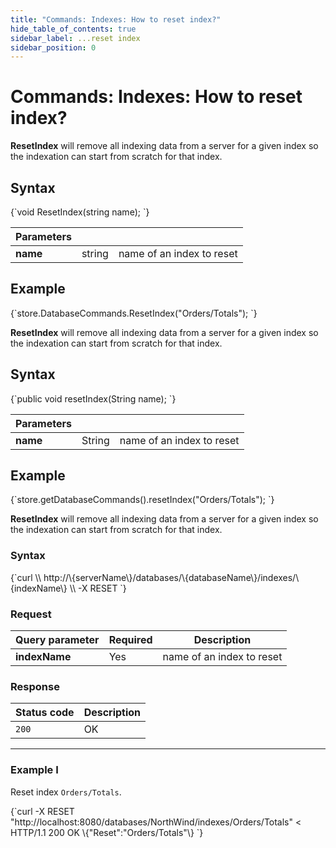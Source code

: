 ```yaml
---
title: "Commands: Indexes: How to reset index?"
hide_table_of_contents: true
sidebar_label: ...reset index
sidebar_position: 0
---
```





# Commands: Indexes: How to reset index?
<LanguageSwitcher supportedLanguages={supportedLanguages} />
<LanguageContent language="csharp">


**ResetIndex** will remove all indexing data from a server for a given index so the indexation can start from scratch for that index.

## Syntax

<TabItem value="reset_index_1" label="reset_index_1">
<CodeBlock language="csharp">
{`void ResetIndex(string name);
`}
</CodeBlock>
</TabItem>

| Parameters | | |
| ------------- | ------------- | ----- |
| **name** | string | name of an index to reset |

## Example

<TabItem value="reset_index_2" label="reset_index_2">
<CodeBlock language="csharp">
{`store.DatabaseCommands.ResetIndex("Orders/Totals");
`}
</CodeBlock>
</TabItem>


</LanguageContent>
<LanguageContent language="java">


**ResetIndex** will remove all indexing data from a server for a given index so the indexation can start from scratch for that index.

## Syntax

<TabItem value="reset_index_1" label="reset_index_1">
<CodeBlock language="java">
{`public void resetIndex(String name);
`}
</CodeBlock>
</TabItem>

| Parameters | | |
| ------------- | ------------- | ----- |
| **name** | String | name of an index to reset |

## Example

<TabItem value="reset_index_2" label="reset_index_2">
<CodeBlock language="java">
{`store.getDatabaseCommands().resetIndex("Orders/Totals");
`}
</CodeBlock>
</TabItem>


</LanguageContent>
<LanguageContent language="http">


**ResetIndex** will remove all indexing data from a server for a given index so the indexation can start from scratch for that index.

### Syntax

<TabItem value="json" label="json">
<CodeBlock language="json">
{`curl \\
	http://\{serverName\}/databases/\{databaseName\}/indexes/\{indexName\} \\
	-X RESET 
`}
</CodeBlock>
</TabItem>

### Request

| Query parameter | Required |  Description |
| ------------- | -- | ---- |
| **indexName** | Yes | name of an index to reset |

### Response

| Status code | Description |
| ----------- | - |
| `200` | OK |

---

### Example I

Reset index `Orders/Totals`.

<TabItem value="json" label="json">
<CodeBlock language="json">
{`curl -X RESET "http://localhost:8080/databases/NorthWind/indexes/Orders/Totals" 
< HTTP/1.1 200 OK
\{"Reset":"Orders/Totals"\}
`}
</CodeBlock>
</TabItem>


</LanguageContent>

<!---
- [GetIndex](../../../../client-api/commands/indexes/get)
- [PutIndex](../../../../client-api/commands/indexes/put)
- [DeleteIndex](../../../../client-api/commands/indexes/delete)

-->